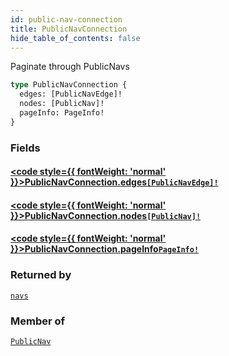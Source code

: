 ```yaml
---
id: public-nav-connection
title: PublicNavConnection
hide_table_of_contents: false
---
```








Paginate through PublicNavs

```graphql
type PublicNavConnection {
  edges: [PublicNavEdge]!
  nodes: [PublicNav]!
  pageInfo: PageInfo!
}
```


### Fields

#### [<code style={{ fontWeight: 'normal' }}>PublicNavConnection.<b>edges</b></code>](#)<Bullet />[`[PublicNavEdge]!`](/demand/api/graphql-storefront/reference/objects/public-nav-edge) <Badge class="secondary" text="non-null"/> <Badge class="secondary" text="object"/>
> 
> 

#### [<code style={{ fontWeight: 'normal' }}>PublicNavConnection.<b>nodes</b></code>](#)<Bullet />[`[PublicNav]!`](/demand/api/graphql-storefront/reference/objects/public-nav) <Badge class="secondary" text="non-null"/> <Badge class="secondary" text="object"/>
> 
> 

#### [<code style={{ fontWeight: 'normal' }}>PublicNavConnection.<b>pageInfo</b></code>](#)<Bullet />[`PageInfo!`](/demand/api/graphql-storefront/reference/objects/page-info) <Badge class="secondary" text="non-null"/> <Badge class="secondary" text="object"/>
> 
> 



### Returned by

[`navs`](/demand/api/graphql-storefront/reference/queries/navs)  <Badge class="secondary" text="query"/>

### Member of

[`PublicNav`](/demand/api/graphql-storefront/reference/objects/public-nav)  <Badge class="secondary" text="object"/>



